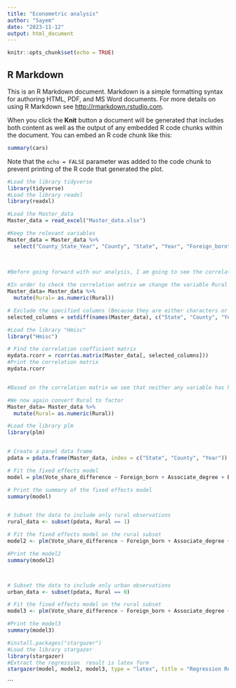 ---
title: "Econometric analysis"
author: "Sayem"
date: "2023-11-12"
output: html_document
---

```{r setup, include=FALSE}
knitr::opts_chunk$set(echo = TRUE)
```

## R Markdown

This is an R Markdown document. Markdown is a simple formatting syntax for authoring HTML, PDF, and MS Word documents. For more details on using R Markdown see <http://rmarkdown.rstudio.com>.

When you click the **Knit** button a document will be generated that includes both content as well as the output of any embedded R code chunks within the document. You can embed an R code chunk like this:

```{r cars}
summary(cars)
```


Note that the `echo = FALSE` parameter was added to the code chunk to prevent printing of the R code that generated the plot.

```{r}

#Load the library tidyverse
library(tidyverse)
#Load the library readxl
library(readxl)

#Load the Master_data
Master_data = read_excel("Master_data.xlsx")

#Keep the relevant variables
Master_data = Master_data %>% 
  select("County_State_Year", "County", "State", "Year", "Foreign_born", "Female", "Associate_degree", "Bachelor_degree", "Graduate_or_professional_degree", "Rural", "Vote_share_difference") 
  
  

```



```{r}
#Before going forward with our analysis, I am going to see the correlation matrix in order to stay away from any possible multicollinearity.

#In order to check the correlation amtrix we change the variable Rural to numeric. Then we will convert it back to factor again. Change the Rural varibale to factor
Master_data= Master_data %>% 
  mutate(Rural= as.numeric(Rural))

# Exclude the specified columns (Because they are either characters or factor)
selected_columns = setdiff(names(Master_data), c("State", "County", "Year", "County_State_Year"))

#Load the library "Hmisc"
library("Hmisc")

# Find the correlation coefficient matrix
mydata.rcorr = rcorr(as.matrix(Master_data[, selected_columns]))
#Print the correlation matrix
mydata.rcorr


#Based on the correlation matrix we see that neither any variable has high correlation with other variables, except, Bachelor degree and Graduate_or_professional_degree (Correlation coefficient= 0.81). However, we believe that including both Bachelor degree and Graduate_and_professional_degree is important because it may help better explain our model and they really matter. So, we do  not drop any variable.

#We now again convert Rural to factor
Master_data= Master_data %>% 
  mutate(Rural= as.numeric(Rural))


```


```{r}
#Load the library plm
library(plm)


# Create a panel data frame
pdata = pdata.frame(Master_data, index = c("State", "County", "Year"))

# Fit the fixed effects model
model = plm(Vote_share_difference ~ Foreign_born + Associate_degree + Bachelor_degree + Graduate_or_professional_degree + Rural + Female, data = pdata, model = "within")

# Print the summary of the fixed effects model
summary(model)


# Subset the data to include only rural observations
rural_data <- subset(pdata, Rural == 1)

# Fit the fixed effects model on the rural subset
model2 <- plm(Vote_share_difference ~ Foreign_born + Associate_degree + Bachelor_degree + Graduate_or_professional_degree + Female, data = rural_data, model = "within")

#Print the model2
summary(model2)



# Subset the data to include only urban observations
urban_data <- subset(pdata, Rural == 0)

# Fit the fixed effects model on the rural subset
model3 <- plm(Vote_share_difference ~ Foreign_born + Associate_degree + Bachelor_degree + Graduate_or_professional_degree + Female, data = urban_data, model = "within")

#Print the model3
summary(model3)

#install.packages("stargazer")
#Load the library stargazer
library(stargazer)
#Extract the regression  result is latex form
stargazer(model, model2, model3, type = "latex", title = "Regression Results", out = "regression_results.html")


```




```




